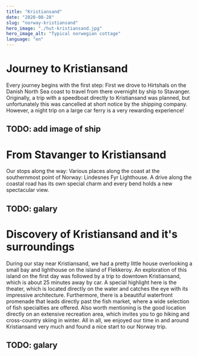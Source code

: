 ```yaml
---
title: "Kristiansand"
date: "2020-08-28"
slug: "norway-kristiansand"
hero_image: "./hut-kristiansand.jpg"
hero_image_alt: "Typical norwegian cottage"
language: "en"
---
```


# Journey to Kristiansand

Every journey begins with the first step: First we drove to Hirtshals on the Danish North Sea coast to travel from there overnight by ship to Stavanger. Originally, a trip with a speedboat directly to Kristiansand was planned, but unfortunately this was cancelled at short notice by the shipping company. However, a night trip on a large car ferry is a very rewarding experience!

## TODO: add image of ship

# From Stavanger to Kristiansand

Our stops along the way: Various places along the coast at the southernmost point of Norway: Lindesnes Fyr Lighthouse. A drive along the coastal road has its own special charm and every bend holds a new spectacular view.

## TODO: galary

# Discovery of Kristiansand and it's surroundings

During our stay near Kristiansand, we had a pretty little house overlooking a small bay and lighthouse on the island of Flekkeroy. An exploration of this island on the first day was followed by a trip to downtown Kristiansand, which is about 25 minutes away by car. A special highlight here is the theater, which is located directly on the water and catches the eye with its impressive architecture. Furthermore, there is a beautiful waterfront promenade that leads directly past the fish market, where a wide selection of fish specialties are offered. Also worth mentioning is the good location directly on an extensive recreation area, which invites you to go hiking and cross-country skiing in winter. All in all, we enjoyed our time in and around Kristiansand very much and found a nice start to our Norway trip.

## TODO: galary